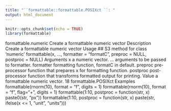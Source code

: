 ---
title: "``formattable::formattable.POSIXct ``: "
output: html_document
---

```{r setup, include=FALSE}
knitr::opts_chunk$set(echo = TRUE)
library(formattable)
```


formattable.numeric Create a formattable numeric vector
Description
Create a formattable numeric vector
Usage
## S3 method for class 'numeric'
formattable(x, ..., formatter = "formatC", preproc = NULL,
postproc = NULL)
Arguments
x a numeric vector.
... arguments to be passed to formatter.
formatter formatting function, formatC in default.
preproc pre-processor function that prepares x for formatting function.
postproc post-processor function that transforms formatted output for printing.
Value
a formattable numeric vector.
18 formattable.POSIXct
Examples
formattable(rnorm(10), format = "f", digits = 1)
formattable(rnorm(10), format = "f",
flag="+", digits = 1)
formattable(1:10,
postproc = function(str, x) paste0(str, "px"))
formattable(1:10,
postproc = function(str, x)
paste(str, ifelse(x <= 1, "unit", "units")))
